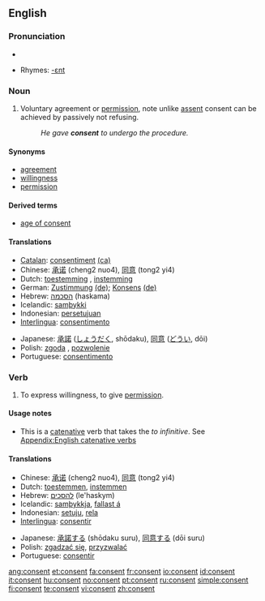 ==English==
{{wikipedia}}
===Pronunciation===
*{{audio|en-us-consent.ogg|Audio (US)}}

*Rhymes: [[Rhymes:English:-ɛnt|-ɛnt]]

===Noun===
{{en-noun}}

# Voluntary agreement or [[permission]], note unlike [[assent]] consent can be achieved by passively not refusing.
#: ''He gave '''consent''' to undergo the procedure.''

====Synonyms====
*[[agreement]]
*[[willingness]]
*[[permission]]

====Derived terms====
*[[age of consent]]

====Translations====
{{trans-top|voluntary agreement}}
*[[Catalan]]: [[consentiment]] {{m}} [[:ca:consentiment|(ca)]]
*Chinese: [[承诺]] (cheng2 nuo4), [[同意]] (tong2 yi4)
*Dutch: [[toestemming]] {{f}}, [[instemming]] {{f}}
*German: [[Zustimmung]] {{f}} [[:de:Zustimmung|(de)]]; [[Konsens]] {{m}} [[:de:Konsens|(de)]]
*Hebrew: [[הסכמה]] (haskama) {{f}}
*Icelandic: [[samþykki]] {{n}}
*Indonesian: [[setuju|persetujuan]]
*[[Interlingua]]: [[consentimento]]
{{trans-mid}}
*Japanese: [[承諾]] ([[しょうだく]], shōdaku), [[同意]] ([[どうい]], dōi)
*Polish: [[zgoda]] {{f}}, [[pozwolenie]] {{n}}
*Portuguese: [[consentimento]] {{m}}
{{trans-bottom}}

===Verb===
{{en-verb}}

# To express willingness, to give [[permission]].

====Usage notes====
* This is a [[catenative]] verb that takes the ''to infinitive''. See [[Appendix:English catenative verbs]]

====Translations====
{{trans-top|to express willingness}}
*Chinese: [[承诺]] (cheng2 nuo4), [[同意]] (tong2 yi4)
*Dutch: [[toestemmen]], [[instemmen]]
*Hebrew: [[להסכים]] (le'haskym)
*Icelandic: [[samþykkja]], [[fallast á]]
*Indonesian: [[setuju]], [[rela]]
*[[Interlingua]]: [[consentir]]
{{trans-mid}}
*Japanese: [[承諾する]] (shōdaku suru), [[同意する]] (dōi suru)
*Polish: [[zgadzać się]], [[przyzwalać]]
*Portuguese: [[consentir]]
{{trans-bottom}}

[[ang:consent]]
[[et:consent]]
[[fa:consent]]
[[fr:consent]]
[[io:consent]]
[[id:consent]]
[[it:consent]]
[[hu:consent]]
[[no:consent]]
[[pt:consent]]
[[ru:consent]]
[[simple:consent]]
[[fi:consent]]
[[te:consent]]
[[vi:consent]]
[[zh:consent]]